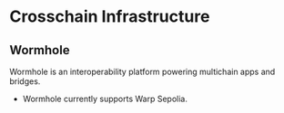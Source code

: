 # Crosschain Infrastructure

## Wormhole

Wormhole is an interoperability platform powering multichain apps and bridges.

* Wormhole currently supports Warp Sepolia.
